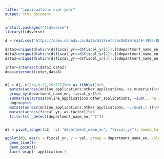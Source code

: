 ```yaml
---
title: "applicaations over year"
output: html_document
---
```



```r
install.packages("tidyverse")
library(tidyverse)
```


```r
d = read.csv('https://open.canada.ca/data/dataset/3ac0d080-6149-499a-8b06-7ce5f00ec56c/resource/3acf79c0-a5f5-4d9a-a30d-fb5ceba4b60a/download/service_inventory.csv')

```


```r

data1=unique(d[which(d$fiscal_yr==d$fiscal_yr[1]),]$department_name_en)
data2=unique(d[which(d$fiscal_yr==d$fiscal_yr[2]),]$department_name_en)
data3=unique(d[which(d$fiscal_yr==d$fiscal_yr[3]),]$department_name_en)

inter=intersect(data1,data2)
dep=intersect(inter,data3)


d2 = d[,-c(2:4,6:22,29:37)]%>% as_tibble()%>%
  mutate(across(online_applications:other_applications, as.numeric))%>%
  group_by(department_name_en, fiscal_yr)%>%
  summarise(across(online_applications:other_applications, ~sum(., na.rm = T)))%>%
  ungroup%>%
  mutate(across(online_applications:other_applications, ~./sum(.) ))%>%
  mutate(across(fiscal_yr, as.factor))%>%
  filter(str_detect(department_name_en,"^C"))


d3 = pivot_longer(d2, -c( "department_name_en", "fiscal_yr"), names_to = "application", values_to = "val")

ggplot(d3, aes(x = fiscal_yr, y = val, group = department_name_en, color = department_name_en   ))+ 
  geom_line()+
  geom_point()+
  facet_wrap(~ application )

```